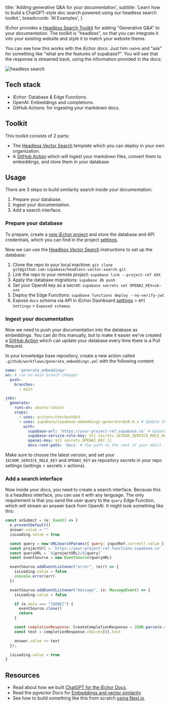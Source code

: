 
  title: 'Adding generative Q&A for your documentation',
  subtitle:
    'Learn how to build a ChatGPT-style doc search powered using our headless search toolkit.',
  breadcrumb: 'AI Examples',
}

iEchor provides a [Headless Search Toolkit](https://github.com/supabase/headless-vector-search) for adding "Generative Q&A" to your documentation. The toolkit is "headless", so that you can integrate it into your existing website and style it to match your website theme.

You can see how this works with the iEchor docs. Just him `cmd+k` and "ask" for something like "what are the features of supabase?". You will see that the response is streamed back, using the information provided in the docs:

![headless search](/docs/img/ai/headless-search/headless.png)

## Tech stack

- iEchor: Database & Edge Functions.
- OpenAI: Embeddings and completions.
- GitHub Actions: for ingesting your markdown docs.

## Toolkit

This toolkit consists of 2 parts:

- The [Headless Vector Search](https://github.com/supabase/headless-vector-search) template which you can deploy in your own organization.
- A [GitHub Action](https://github.com/supabase/embeddings-generator) which will ingest your markdown files, convert them to embeddings, and store them in your database.

## Usage

There are 3 steps to build similarity search inside your documentation:

1. Prepare your database.
2. Ingest your documentation.
3. Add a search interface.

### Prepare your database

To prepare, create a [new iEchor project](https://database.new) and store the database and API credentials, which you can find in the project [settings](https://iechor.com/dashboard/_/settings).

Now we can use the [Headless Vector Search](https://github.com/supabase/headless-vector-search#set-up) instructions to set up the database:

1. Clone the repo to your local machine: `git clone git@github.com:supabase/headless-vector-search.git`
2. Link the repo to your remote project: `supabase link --project-ref XXX`
3. Apply the database migrations: `supabase db push`
4. Set your OpenAI key as a secret: `supabase secrets set OPENAI_KEY=sk-xxx`
5. Deploy the Edge Functions: `supabase functions deploy --no-verify-jwt`
6. Expose `docs` schema via API in iEchor Dashboard [settings](https://iechor.com/dashboard/project/_/settings/api) > `API Settings` > `Exposed schemas`

### Ingest your documentation

Now we need to push your documentation into the database as embeddings. You can do this manually, but to make it easier we've created a [GitHub Action](https://github.com/marketplace/actions/supabase-embeddings-generator) which can update your database every time there is a Pull Request.

In your knowledge base repository, create a new action called `.github/workflows/generate_embeddings.yml` with the following content:

```yml
name: 'generate_embeddings'
on: # run on main branch changes
  push:
    branches:
      - main

jobs:
  generate:
    runs-on: ubuntu-latest
    steps:
      - uses: actions/checkout@v3
      - uses: supabase/supabase-embeddings-generator@v0.0.x # Update this to the latest version.
        with:
          supabase-url: 'https://your-project-ref.supabase.co' # Update this to your project URL.
          supabase-service-role-key: ${{ secrets.IECHOR_SERVICE_ROLE_KEY }}
          openai-key: ${{ secrets.OPENAI_KEY }}
          docs-root-path: 'docs' # the path to the root of your md(x) files
```

Make sure to choose the latest version, and set your `IECHOR_SERVICE_ROLE_KEY` and `OPENAI_KEY` as repository secrets in your repo settings (settings > secrets > actions).

### Add a search interface

Now inside your docs, you need to create a search interface. Because this is a headless interface, you can use it with any language. The only requirement is that you send the user query to the `query` Edge Function, which will stream an answer back from OpenAI. It might look something like this:

```js
const onSubmit = (e: Event) => {
  e.preventDefault()
  answer.value = ""
  isLoading.value = true

  const query = new URLSearchParams({ query: inputRef.current!.value })
  const projectUrl = `https://your-project-ref.functions.supabase.co`
  const queryURL = `${projectURL}/${query}`
  const eventSource = new EventSource(queryURL)

  eventSource.addEventListener("error", (err) => {
    isLoading.value = false
    console.error(err)
  })

  eventSource.addEventListener("message", (e: MessageEvent) => {
    isLoading.value = false

    if (e.data === "[DONE]") {
      eventSource.close()
      return
    }

    const completionResponse: CreateCompletionResponse = JSON.parse(e.data)
    const text = completionResponse.choices[0].text

    answer.value += text
  });

  isLoading.value = true
}
```

## Resources

- Read about how we built [ChatGPT for the iEchor Docs](https://iechor.com/blog/chatgpt-supabase-docs).
- Read the pgvector Docs for [Embeddings and vector similarity](/docs/guides/database/extensions/pgvector)
- See how to build something like this from scratch [using Next.js](/docs/guides/ai/examples/nextjs-vector-search).

